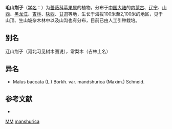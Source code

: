 {{Speciesbox
| name = 毛山荆子
| status = DD
| status_system = IUCN3.1
| image =Malus mandshurica - Botanical Garden in Kaisaniemi, Helsinki - DSC03579.JPG
| genus = Malus
| species = manshurica
| authority = (Maxim.) Kom.
}}

'''毛山荆子'''（[[学名|学名]]：{{lang|la|''Malus manshurica''}}）为[[蔷薇科|蔷薇科]][[苹果属|苹果属]]的植物。分布于[[中国大陆|中国大陆]]的[[内蒙古|内蒙古]]、[[辽宁|辽宁]]、[[山西|山西]]、[[黑龙江|黑龙江]]、[[吉林|吉林]]、[[陕西|陕西]]、[[甘肃|甘肃]]等地，生长于海拔100米至2,100米的地区，见于山顶、生山坡杂木林中以及山沟也有分布，目前已由人工引种栽培。

== 别名 ==
辽山荆子（河北习见树木图说），常梨木（吉林土名）

== 异名 ==
* Malus baccata (L.) Borkh. var. mandshurica (Maxim.) Schneid.

== 参考文献 ==
<div class="references-small">
* {{cite web| url =http://www.bioinfo.cn/db05/KmzwSpecies.php?action=view&id=19092| title =毛山荆子| work =《中国高等植物数据库全库》| publisher =中国科学院微生物研究所| author =昆明植物研究所| accessdate =2009-02-25| deadurl =yes| archiveurl =https://web.archive.org/web/20160305043046/http://www.bioinfo.cn/db05/KmzwSpecies.php?action=view&id=19092| archivedate =2016-03-05}}
</div>
{{Taxonbar|from=Q4535957}}

[[Category:IUCN红色名录数据缺乏物种|MM]]
[[Category:苹果属|manshurica]]


{{植物小作品}}